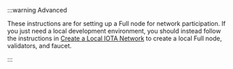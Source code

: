 :::warning Advanced 

These instructions are for setting up a Full node for network participation. If you just need a local development environment, 
you should instead follow the instructions in [Create a Local IOTA Network](/developer/getting-started/local-network) to create a local Full node, validators, and faucet.

:::